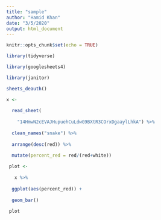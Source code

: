```yaml
---
title: "sample"
author: "Hamid Khan"
date: "3/5/2020"
output: html_document
---
```


```r

knitr::opts_chunk$set(echo = TRUE)

library(tidyverse)

library(googlesheets4)

library(janitor)

sheets_deauth()

```

```r

x <- 
  
  read_sheet(
    
    "14HmwN2cEVAJHupuehCuLdwG9BXtR3COrxDgaaylLhkA") %>%
             
  clean_names("snake") %>%
  
  arrange(desc(red)) %>%
  
  mutate(percent_red = red/(red+white))

```

```r

 plot <- 
   
   x %>% 
  
  ggplot(aes(percent_red)) +
  
  geom_bar()
 
 plot

```


